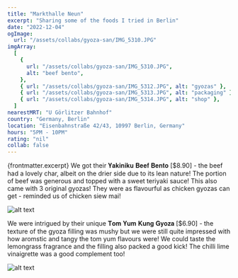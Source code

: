 ```yaml
---
title: "Markthalle Neun"
excerpt: "Sharing some of the foods I tried in Berlin"
date: "2022-12-04"
ogImage:
  url: "/assets/collabs/gyoza-san/IMG_5310.JPG"
imgArray:
  [
    {
      url: "/assets/collabs/gyoza-san/IMG_5310.JPG",
      alt: "beef bento",
    },
    { url: "/assets/collabs/gyoza-san/IMG_5312.JPG", alt: "gyozas" },
    { url: "/assets/collabs/gyoza-san/IMG_5313.JPG", alt: "packaging" },
    { url: "/assets/collabs/gyoza-san/IMG_5314.JPG", alt: "shop" },
  ]
nearestMRT: "U Görlitzer Bahnhof"
country: "Germany, Berlin"
location: "Eisenbahnstraße 42/43, 10997 Berlin, Germany"
hours: "5PM - 10PM"
rating: "nil"
collab: false
---
```


{frontmatter.excerpt} We got their 𝐘𝐚𝐤𝐢𝐧𝐢𝐤𝐮 𝐁𝐞𝐞𝐟 𝐁𝐞𝐧𝐭𝐨 [$8.90] - the beef had a lovely char, albeit on the drier side due to its lean nature! The portion of beef was generous and topped with a sweet teriyaki sauce! This also came with 3 original gyozas! They were as flavourful as chicken gyozas can get - reminded us of chicken siew mai!

![alt text](/assets/collabs/gyoza-san/IMG_5314.JPG)

We were intrigued by their unique 𝐓𝐨𝐦 𝐘𝐮𝐦 𝐊𝐮𝐧𝐠 𝐆𝐲𝐨𝐳𝐚 [$6.90] - the texture of the gyoza filling was mushy but we were still quite impressed with how aromstic and tangy the tom yum flavours were! We could taste the lemongrass fragrance and the filling also packed a good kick! The chilli lime vinaigrette was a good complement too!

![alt text](/assets/collabs/gyoza-san/IMG_5312.JPG)
